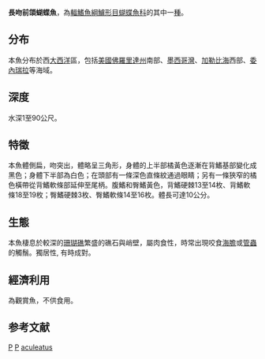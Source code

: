 {{Speciesbox 
| taxon = Prognathodes aculeatus
| image = Prognathodes aculeatus - pone.0010676.g101.png
| image_caption = ''Prognathodes aculeatus''
| status = LC
| status_system = IUCN3.1
| authority = [[Poey|Poey]], 1860
| synonyms = *''Chaetodon aculeatus''<br /><small>Poey, 1860</small>
*''Chaetodon unicolor''<br /><small>Sauvage, 1880</small> ''
*''Chelmo pelta''<br /><small>Günther, 1860</small> ''
*''Chelmon aculeatus''<br /><small>Poey, 1860</small>
}}
'''長吻前頜蝴蝶魚'''，為[[輻鰭魚綱|輻鰭魚綱]][[鱸形目|鱸形目]][[蝴蝶魚科|蝴蝶魚科]]的其中一[[種|種]]。

==分布==
本魚分布於西[[大西洋|大西洋]]區，包括[[美國|美國]][[佛羅里達州|佛羅里達州]]南部、[[墨西哥灣|墨西哥灣]]、[[加勒比海|加勒比海]]西部、[[委內瑞拉|委內瑞拉]]等海域。

==深度==
水深1至90公尺。

==特徵==
本魚體側扁，吻突出，體略呈三角形，身體的上半部橘黃色逐漸在背鰭基部變化成黑色；身體下半部為白色；在頭部有一條深色直條紋通過眼睛；另有一條狹窄的橘色橫帶從背鰭軟條部延伸至尾柄。腹鰭和臀鰭黃色，背鰭硬棘13至14枚、背鰭軟條18至19枚；臀鰭硬棘3枚、臀鰭軟條14至16枚。體長可達10公分。

==生態==
本魚棲息於較深的[[珊瑚礁|珊瑚礁]]繁盛的礁石與峭壁，屬肉食性，時常出現咬食[[海膽|海膽]]或[[管蟲|管蟲]]的觸鬚。獨居性, 有時成對。

==經濟利用==
為觀賞魚，不供食用。

==参考文献==
{{Reflist}}
{{Taxonbar}}

[[Category:1860年描述的魚類|P]]
[[Category:觀賞魚|P]]
[[Category:前頷蝴蝶魚屬|aculeatus]]